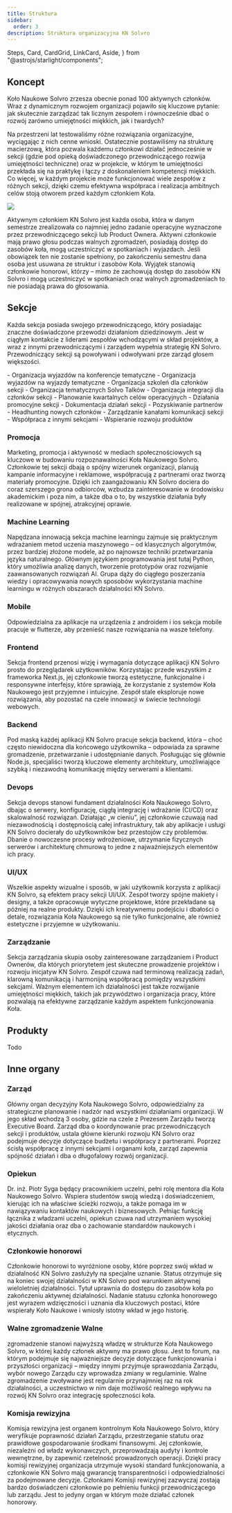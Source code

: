 ```yaml
---
title: Struktura
sidebar:
  order: 3
description: Struktura organizacyjna KN Solvro
---
```


  Steps,
  Card,
  CardGrid,
  LinkCard,
  Aside,
} from "@astrojs/starlight/components";

## Koncept

Koło Naukowe Solvro zrzesza obecnie ponad 100 aktywnych członków. Wraz z dynamicznym rozwojem organizacji pojawiło się kluczowe pytanie: jak skutecznie zarządzać tak licznym zespołem i równocześnie dbać o rozwój zarówno umiejętności miękkich, jak i twardych?

Na przestrzeni lat testowaliśmy różne rozwiązania organizacyjne, wyciągając z nich cenne wnioski. Ostatecznie postawiliśmy na strukturę macierzową, która pozwala każdemu członkowi działać jednocześnie w sekcji (gdzie pod opieką doświadczonego przewodniczącego rozwija umiejętności techniczne) oraz w projekcie, w którym te umiejętności przekłada się na praktykę i łączy z doskonaleniem kompetencji miękkich. Co więcej, w każdym projekcie może funkcjonować wiele zespołów z różnych sekcji, dzięki czemu efektywna współpraca i realizacja ambitnych celów stoją otworem przed każdym członkiem Koła.

![](../../../assets/solvro/organizational-structure.png)

<Card title="Aktywny członek" icon="openCollective">
  Aktywnym członkiem KN Solvro jest każda osoba, która w danym semestrze
  zrealizowała co najmniej jedno zadanie operacyjne wyznaczone przez
  przewodniczącego sekcji lub Product Ownera. Aktywni członkowie mają prawo
  głosu podczas walnych zgromadzeń, posiadają dostęp do zasobów koła, mogą
  uczestniczyć w spotkaniach i wyjazdach. Jeśli obowiązek ten nie zostanie
  spełniony, po zakończeniu semestru dana osoba jest usuwana ze struktur i
  zasobów Koła. Wyjątek stanowią członkowie honorowi, którzy – mimo że zachowują
  dostęp do zasobów KN Solvro i mogą uczestniczyć w spotkaniach oraz walnych
  zgromadzeniach to nie posiadają prawa do głosowania.
</Card>

## Sekcje

Każda sekcja posiada swojego przewodniczącego, który posiadając znaczne doświadczone przewodzi działaniom dziedzinowym. Jest w ciągłym kontakcie z liderami zespołów wchodzącymi w skład projektów, a wraz z innymi przewodniczącymi i zarządem wypełnia strategię KN Solvro. Przewodniczący sekcji są powoływani i odwoływani prze zarząd głosem większości.

<Card title="Obowiązki i uprawnienia sekcji" icon="starlight">
- Organizacja wyjazdów na konferencje tematyczne
- Organizacja wyjazdów na wyjazdy tematyczne
- Organizacja szkoleń dla członków sekcji
- Organizacja tematycznych Solvo Talków
- Organizacja integracji dla członków sekcji
- Planowanie kwartalnych celów operacyjnych
- Działania promocyjne sekcji
- Dokumentacja działań sekcji
- Pozyskiwanie partnerów
- Headhunting nowych członków
- Zarządzanie kanałami komunikacji sekcji
- Współpraca z innymi sekcjami
- Wspieranie rozwoju produktów

</Card>

### Promocja

Marketing, promocja i aktywność w mediach społecznościowych są kluczowe w
budowaniu rozpoznawalności Koła Naukowego Solvro. Członkowie tej sekcji dbają
o spójny wizerunek organizacji, planują kampanie informacyjne i reklamowe,
współpracują z partnerami oraz tworzą materiały promocyjne. Dzięki ich
zaangażowaniu KN Solvro dociera do coraz szerszego grona odbiorców, wzbudza
zainteresowanie w środowisku akademickim i poza nim, a także dba o to, by
wszystkie działania były realizowane w spójnej, atrakcyjnej oprawie.

### Machine Learning

Napędzana innowacją sekcja machine learningu zajmuje się praktycznym
wdrażaniem metod uczenia maszynowego – od klasycznych algorytmów, przez
bardziej złożone modele, aż po najnowsze techniki przetwarzania języka
naturalnego. Głównym językiem programowania jest tutaj Python, który umożliwia
analizę danych, tworzenie prototypów oraz rozwijanie zaawansowanych rozwiązań
AI. Grupa dąży do ciągłego poszerzania wiedzy i opracowywania nowych sposobów
wykorzystania machine learningu w różnych obszarach działalności KN Solvro.

### Mobile

Odpowiedzialna za aplikacje na urządzenia z androidem i ios sekcja mobile
pracuje w flutterze, aby przenieść nasze rozwiązania na wasze telefony.

### Frontend

Sekcja frontend przenosi wizję i wymagania dotyczące aplikacji KN Solvro
prosto do przeglądarek użytkowników. Korzystając przede wszystkim z frameworka
Next.js, jej członkowie tworzą estetyczne, funkcjonalne i responsywne
interfejsy, które sprawiają, że korzystanie z systemów Koła Naukowego jest
przyjemne i intuicyjne. Zespół stale eksploruje nowe rozwiązania, aby pozostać
na czele innowacji w świecie technologii webowych.

### Backend

Pod maską każdej aplikacji KN Solvro pracuje sekcja backend, która – choć
często niewidoczna dla końcowego użytkownika – odpowiada za sprawne
gromadzenie, przetwarzanie i udostępnianie danych. Posługując się głównie
Node.js, specjaliści tworzą kluczowe elementy architektury, umożliwiające
szybką i niezawodną komunikację między serwerami a klientami.

### Devops

Sekcja devops stanowi fundament działalności Koła Naukowego Solvro, dbając o
serwery, konfigurację, ciągłą integrację i wdrażanie (CI/CD) oraz skalowalność
rozwiązań. Działając „w cieniu”, jej członkowie czuwają nad niezawodnością i
dostępnością całej infrastruktury, tak aby aplikacje i usługi KN Solvro
docierały do użytkowników bez przestojów czy problemów. Dbanie o nowoczesne
procesy wdrożeniowe, utrzymanie fizycznych serwerów i architekturę chmurową to
jedne z najważniejszych elementów ich pracy.

### UI/UX

Wszelkie aspekty wizualne i sposób, w jaki użytkownik korzysta z aplikacji KN
Solvro, są efektem pracy sekcji UI/UX. Zespół tworzy spójne makiety i designy,
a także opracowuje wytyczne projektowe, które przekładane są później na realne
produkty. Dzięki ich kreatywnemu podejściu i dbałości o detale, rozwiązania
Koła Naukowego są nie tylko funkcjonalne, ale również estetyczne i przyjemne w
użytkowaniu.

### Zarządzanie

Sekcja zarządzania skupia osoby zainteresowane zarządzaniem i Product Ownerów,
dla których priorytetem jest skuteczne prowadzenie projektów i rozwoju
inicjatyw KN Solvro. Zespół czuwa nad terminową realizacją zadań, klarowną
komunikacją i harmonijną współpracą pomiędzy wszystkimi sekcjami. Ważnym
elementem ich działalności jest także rozwijanie umiejętności miękkich, takich
jak przywództwo i organizacja pracy, które pozwalają na efektywne zarządzanie
każdym aspektem funkcjonowania Koła.

## Produkty

Todo

## Inne organy

### Zarząd

Główny organ decyzyjny Koła Naukowego Solvro, odpowiedzialny za strategiczne planowanie i nadzór nad wszystkimi działaniami organizacji. W jego skład wchodzą 3 osoby, gdzie na czele z Prezesem Zarządu tworzą Executive Board. Zarząd dba o koordynowanie prac przewodniczących sekcji i produktów, ustala główne kierunki rozwoju KN Solvro oraz podejmuje decyzje dotyczące budżetu i współpracy z partnerami. Poprzez ścisłą współpracę z innymi sekcjami i organami koła, zarząd zapewnia spójność działań i dba o długofalowy rozwój organizacji.

<LinkCard title="Więcej o obecnym zarządzie" href="/solvro/vii_board" />

### Opiekun

Dr. inż. Piotr Syga będący pracownikiem uczelni, pełni rolę mentora dla Koła Naukowego Solvro. Wspiera studentów swoją wiedzą i doświadczeniem, kierując ich na właściwe ścieżki rozwoju, a także pomaga im w nawiązywaniu kontaktów naukowych i biznesowych. Pełniąc funkcję łącznika z władzami uczelni, opiekun czuwa nad utrzymaniem wysokiej jakości działania oraz dba o zachowanie standardów naukowych i etycznych.

<LinkCard
  title="Więcej o opiekunie KN Solvro"
  href="https://wit.pwr.edu.pl/wydzial/struktura-organizacyjna/pracownicy/piotr-syga"
/>

### Członkowie honorowi

Członkowie honorowi to wyróżnione osoby, które poprzez
swój wkład w działalność KN Solvro zasłużyły na specjalne uznanie. Status
otrzymuje się na koniec swojej działalności w KN Solvro pod warunkiem aktywnej
wieloletniej działalności. Tytuł uprawnia do dostępu do zasobów koła po
zakończeniu aktywnej działalności. Nadanie statusu członka honorowego jest
wyrazem wdzięczności i uznania dla kluczowych postaci, które wspierały Koło
Naukowe i wniosły istotny wkład w jego historię.

<LinkCard title="Członkowie KN Solvro" href="https://solvro.pwr.edu.pl/team/" />

### Walne zgromadzenie Walne

zgromadzenie stanowi najwyższą władzę w strukturze Koła Naukowego Solvro, w
której każdy członek aktywny ma prawo głosu. Jest to forum, na którym podejmuje
się najważniejsze decyzje dotyczące funkcjonowania i przyszłości organizacji –
między innymi przyjmuje sprawozdania Zarządu, wybór nowego Zarządu czy wprowadza
zmiany w regulaminie. Walne zgromadzenie zwoływane jest regularnie przynajmniej
raz na rok działalności, a uczestnictwo w nim daje możliwość realnego wpływu na
rozwój KN Solvro oraz integrację społeczności koła.

### Komisja rewizyjna

Komisja rewizyjna jest organem kontrolnym Koła Naukowego Solvro, który
weryfikuje poprawność działań Zarządu, przestrzeganie statutu oraz prawidłowe
gospodarowanie środkami finansowymi. Jej członkowie, niezależni od władz
wykonawczych, przeprowadzają audyty i kontrole wewnętrzne, by zapewnić
rzetelność prowadzonych operacji. Dzięki pracy komisji rewizyjnej organizacja
utrzymuje wysoki standard funkcjonowania, a członkowie KN Solvro mają
gwarancję transparentności i odpowiedzialności za podejmowane decyzje.
Członkami Komisji rewizyjnej zazwyczaj zostają bardzo doświadczeni członkowie
po pełnieniu funkcji przewodniczącego lub zarządu. Jest to jedyny organ w
którym może działać członek honorowy.
